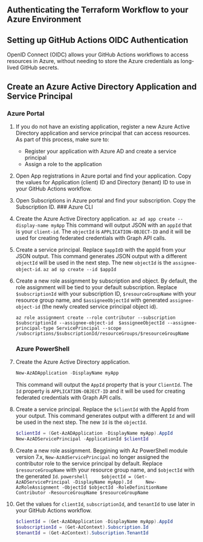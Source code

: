 ## Authenticating the Terraform Workflow to your Azure Environment
## Setting up GitHub Actions OIDC Authentication 
OpenID Connect (OIDC) allows your GitHub Actions workflows to access resources in Azure, without needing to store the Azure credentials as long-lived GitHub secrets.

## Create an Azure Active Directory Application and Service Principal {.tabset .tabset-pills}
### Azure Portal 
1. If you do not have an existing application, register a new Azure Active Directory application and service principal that can access resources. As part of this process, make sure to:
    * Register your application with Azure AD and create a service principal
    * Assign a role to the application
2. Open App registrations in Azure portal and find your application. Copy the values for Application (client) ID and Directory (tenant) ID to use in your GitHub Actions workflow.
3. Open Subscriptions in Azure portal and find your subscription. Copy the Subscription ID.
### Azure CLI
1. Create the Azure Active Directory application.
    ```
    az ad app create --display-name myApp
    ```
    This command will output JSON with an ```appId``` that is your ```client-id```. The ```objectId``` is ```APPLICATION-OBJECT-ID``` and it will be used for creating federated credentials with Graph API calls.
2. Create a service principal. Replace ```$appIdD``` with the appId from your JSON output. This command generates JSON output with a different ```objectId``` will be used in the next step. The new ```objectId``` is the ```assignee-object-id```.
    ```
    az ad sp create --id $appId
    ```
3. Create a new role assignment by subscription and object. By default, the role assignment will be tied to your default subscription. Replace ```$subscriptionId``` with your subscription ID, ```$resourceGroupName``` with your resource group name, and ```$assigneeObjectId``` with generated ```assignee-object-id``` (the newly created service principal object id).

    ```
    az role assignment create --role contributor --subscription $subscriptionId --assignee-object-id  $assigneeObjectId --assignee-principal-type ServicePrincipal --scope /subscriptions/$subscriptionId/resourceGroups/$resourceGroupName
    ```
### Azure PowerShell
1. Create the Azure Active Directory application.

    ```powershell
    New-AzADApplication -DisplayName myApp
    ```
    This command will output the ```AppId``` property that is your ```ClientId```. The ```Id``` property is ```APPLICATION-OBJECT-ID``` and it will be used for creating federated credentials with Graph API calls.
2. Create a service principal. Replace the ```$clientId``` with the AppId from your output. This command generates output with a different ```Id``` and will be used in the next step. The new ```Id``` is the ```objectId```.

    ```powershell
    $clientId = (Get-AzADApplication -DisplayName myApp).AppId
    New-AzADServicePrincipal -ApplicationId $clientId
    ```
3. Create a new role assignment. Beggining with Az PowerShell module version 7.x, ```New-AzAdServicePrincipal``` no longer assigned the contributor role to the service principal by default. Replace ```$resourceGroupName``` with your resource group name, and ```$objectId``` with the generated ```Id```.
    ```powershell
    $objectId = (Get-AzADServicePrincipal -DisplayName myApp).Id
    New-AzRoleAssignment -ObjectId $objectId -RoleDefinitionName Contributor -ResourceGroupName $resourceGroupName
    ```
4. Get the values for ```clientId```, ```subscriptionId```, and ```tenantId``` to use later in your GitHub Actions workflow.

    ```powershell
    $clientId = (Get-AzADApplication -DisplayName myApp).AppId
    $subscriptionId = (Get-AzContext).Subscription.Id
    $tenantId = (Get-AzContext).Subscription.TenantId
    ```

